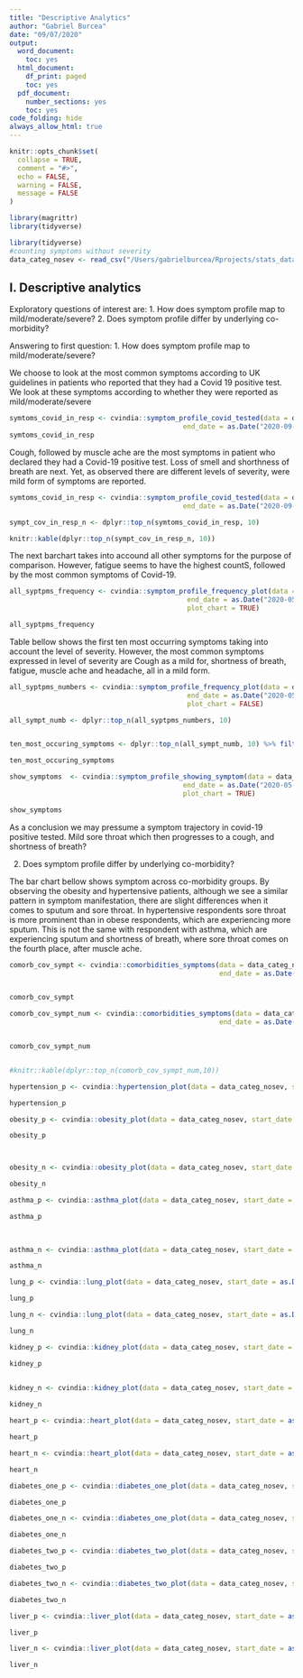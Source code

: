 ```yaml
---
title: "Descriptive Analytics"
author: "Gabriel Burcea"
date: "09/07/2020"
output:
  word_document:
    toc: yes
  html_document:
    df_print: paged
    toc: yes
  pdf_document:
    number_sections: yes
    toc: yes
code_folding: hide
always_allow_html: true
---
```



```r
knitr::opts_chunk$set(
  collapse = TRUE,
  comment = "#>",
  echo = FALSE,
  warning = FALSE,
  message = FALSE
)

library(magrittr)
library(tidyverse)
```


```r
library(tidyverse)
#counting symptoms without severity 
data_categ_nosev <- read_csv("/Users/gabrielburcea/Rprojects/stats_data_whole/data_categ_nosev.csv")
```

## I. Descriptive analytics

Exploratory questions of interest are: 
1. How does symptom profile map to mild/moderate/severe? 
2. Does symptom profile differ by underlying co-morbidity? 

Answering to first question:
1. How does symptom profile map to mild/moderate/severe? 

We choose to look at the most common symptoms according to UK guidelines in patients who reported that they had a Covid 19
positive test. We look at these symptoms according to whether they were reported as mild/moderate/severe
```r
symtoms_covid_in_resp <- cvindia::symptom_profile_covid_tested(data = data_categ_nosev, start_date = as.Date("2020-04-01", format = "%Y-%m-%d"), 
                                           end_date = as.Date("2020-09-01", format = "%Y-%m-%d"), plot_chart = TRUE)
symtoms_covid_in_resp
```
Cough, followed by muscle ache are the most symptoms in patient who declared they had a Covid-19 positive test. Loss of smell and shorthness of breath are next. Yet, as observed there are different levels of severity, were mild form of symptoms are reported.  

```r
symtoms_covid_in_resp <- cvindia::symptom_profile_covid_tested(data = data_categ_nosev, start_date = as.Date("2020-04-01", format = "%Y-%m-%d"), 
                                           end_date = as.Date("2020-09-01", format = "%Y-%m-%d"), plot_chart = FALSE)

sympt_cov_in_resp_n <- dplyr::top_n(symtoms_covid_in_resp, 10)

knitr::kable(dplyr::top_n(sympt_cov_in_resp_n, 10))
```

The next barchart takes into accound all other symptoms for the purpose of comparison. However, fatigue seems to have the highest countS, followed by the most common symptoms of Covid-19. 

```r
all_syptpms_frequency <- cvindia::symptom_profile_frequency_plot(data = data_categ_nosev, start_date = as.Date("2020-04-09", format = "%Y-%m-%d"), 
                                            end_date = as.Date("2020-05-09", format = "%Y-%m-%d"),
                                            plot_chart = TRUE)

all_syptpms_frequency  

```

Table bellow shows the first ten most occurring symptoms taking into account the level of severity. However, the most common symptoms expressed in level of severity are Cough as a mild for, shortness of breath, fatigue, muscle ache and headache, all in a mild form.

```r
all_syptpms_numbers <- cvindia::symptom_profile_frequency_plot(data = data_categ_nosev, start_date = as.Date("2020-04-09", format = "%Y-%m-%d"), 
                                            end_date = as.Date("2020-05-09", format = "%Y-%m-%d"),
                                            plot_chart = FALSE)

all_sympt_numb <- dplyr::top_n(all_syptpms_numbers, 10)


ten_most_occuring_symptoms <- dplyr::top_n(all_sympt_numb, 10) %>% filter(Event != "No")

ten_most_occuring_symptoms
```




```r

show_symptoms  <- cvindia::symptom_profile_showing_symptom(data = data_categ_nosev, start_date = as.Date("2020-04-09", format = "%Y-%m-%d"), 
                                           end_date = as.Date("2020-05-09", format = "%Y-%m-%d"),
                                           plot_chart = TRUE) 

show_symptoms

```




As a conclusion we may pressume a symptom trajectory in covid-19 positive tested. Mild sore throat which then progresses to a cough, and shortness of breath? 


2. Does symptom profile differ by underlying co-morbidity? 

The bar chart bellow shows symptom across co-morbidity groups. By observing the obesity and hypertensive patients, although we see a similar pattern in symptom manifestation, there are slight differences when it comes to sputum and sore throat. In hypertensive respondents sore throat is more prominent than in obese respondents, which are experiencing more sputum. This is not the same with respondent with asthma, which are experiencing sputum and shortness of breath, where sore throat comes on the fourth place, after muscle ache. 


```r

comorb_cov_sympt <- cvindia::comorbidities_symptoms(data = data_categ_nosev, start_date = as.Date("2020-04-09"), 
                                                    end_date = as.Date("2020-05-09"), plot_chart = TRUE)


comorb_cov_sympt

```




```r
comorb_cov_sympt_num <- cvindia::comorbidities_symptoms(data = data_categ_nosev, start_date = as.Date("2020-04-09"), 
                                                    end_date = as.Date("2020-05-09"), plot_chart = FALSE)


comorb_cov_sympt_num


#knitr::kable(dplyr::top_n(comorb_cov_sympt_num,10))
```


```r

hypertension_p <- cvindia::hypertension_plot(data = data_categ_nosev, start_date = as.Date("2020-04-09", tz = "Europe/London"), end_date = as.Date("2020-08-20"), plot_chart = TRUE)

hypertension_p


```


```r

obesity_p <- cvindia::obesity_plot(data = data_categ_nosev, start_date = as.Date("2020-04-09", tz = "Europe/London"), end_date = as.Date("2020-08-20"), plot_chart = TRUE)

obesity_p




```

```r
obesity_n <- cvindia::obesity_plot(data = data_categ_nosev, start_date = as.Date("2020-04-09", tz = "Europe/London"), end_date = as.Date("2020-08-20"), plot_chart = FALSE)

obesity_n

```


```r

asthma_p <- cvindia::asthma_plot(data = data_categ_nosev, start_date = as.Date("2020-04-09", tz = "Europe/London"), end_date = as.Date("2020-08-20"), plot_chart = TRUE)

asthma_p
  
  

```
```r
asthma_n <- cvindia::asthma_plot(data = data_categ_nosev, start_date = as.Date("2020-04-09", tz = "Europe/London"), end_date = as.Date("2020-08-20"), plot_chart = FALSE)

asthma_n
```
```r
lung_p <- cvindia::lung_plot(data = data_categ_nosev, start_date = as.Date("2020-04-09", tz = "Europe/London"), end_date = as.Date("2020-08-20"), plot_chart = TRUE)

lung_p
```


```r
lung_n <- cvindia::lung_plot(data = data_categ_nosev, start_date = as.Date("2020-04-09", tz = "Europe/London"), end_date = as.Date("2020-08-20"), plot_chart = FALSE)

lung_n
```


```r
kidney_p <- cvindia::kidney_plot(data = data_categ_nosev, start_date = as.Date("2020-04-09", tz = "Europe/London"), end_date = as.Date("2020-08-20"), plot_chart = TRUE)

kidney_p
  
```

```r
kidney_n <- cvindia::kidney_plot(data = data_categ_nosev, start_date = as.Date("2020-04-09", tz = "Europe/London"), end_date = as.Date("2020-08-20"), plot_chart = FALSE)

kidney_n
```


```r
heart_p <- cvindia::heart_plot(data = data_categ_nosev, start_date = as.Date("2020-04-09", tz = "Europe/London"), end_date = as.Date("2020-08-20"), plot_chart = TRUE)

heart_p

```

```r
heart_n <- cvindia::heart_plot(data = data_categ_nosev, start_date = as.Date("2020-04-09", tz = "Europe/London"), end_date = as.Date("2020-08-20"), plot_chart = FALSE)

heart_n
```


```r
diabetes_one_p <- cvindia::diabetes_one_plot(data = data_categ_nosev, start_date = as.Date("2020-04-09", tz = "Europe/London"), end_date = as.Date("2020-08-20"), plot_chart = TRUE)

diabetes_one_p

```

```r
diabetes_one_n <- cvindia::diabetes_one_plot(data = data_categ_nosev, start_date = as.Date("2020-04-09", tz = "Europe/London"), end_date = as.Date("2020-08-20"), plot_chart = FALSE)

diabetes_one_n
```


```r
diabetes_two_p <- cvindia::diabetes_two_plot(data = data_categ_nosev, start_date = as.Date("2020-04-09", tz = "Europe/London"), end_date = as.Date("2020-08-20"), plot_chart = TRUE)

diabetes_two_p


```

```r
diabetes_two_n <- cvindia::diabetes_two_plot(data = data_categ_nosev, start_date = as.Date("2020-04-09", tz = "Europe/London"), end_date = as.Date("2020-08-20"), plot_chart = FALSE)

diabetes_two_n
```


```r
liver_p <- cvindia::liver_plot(data = data_categ_nosev, start_date = as.Date("2020-04-09", tz = "Europe/London"), end_date = as.Date("2020-08-20"), plot_chart = TRUE)

liver_p


```

```r
liver_n <- cvindia::liver_plot(data = data_categ_nosev, start_date = as.Date("2020-04-09", tz = "Europe/London"), end_date = as.Date("2020-08-20"), plot_chart = FALSE)

liver_n
```


<!-- Overview of groups of respondents with symptoms and tested positive.  -->

<!-- Looking at respondents who are covid positive and the symptoms.  -->

<!-- ```{r, cov-sympt-plot, echo=FALSE, results='asis', fig.height=5, fig.width=9, cache=TRUE} -->

<!-- cov_sympt_plot <- cvindia::covid_positive(data = data_categ_nosev,start_date = as.Date("2020-04-09", tz = "Europe/London"), -->
<!--                               end_date = as.Date("2020-05-06",tz = "Europe/London"), plot_chart = TRUE) -->

<!-- plotly::ggplotly(cov_sympt_plot) -->
<!-- ``` -->






<!-- Looking at respondents who declared no covid - this is visualised in order to decide whether this group shall be added to the analysis as forming the group 0.  -->

<!-- ```{r, no-covid-symptoms, echo=FALSE, results='asis', fig.height=5, fig.width=9, cache=TRUE} -->

<!-- library(tidyverse) -->
<!-- cov_sympt_plot <- cvindia::no_cov(data = data_categ_nosev,start_date = as.Date("2020-04-09", tz = "Europe/London"), -->
<!--                               end_date = as.Date("2020-05-06",tz = "Europe/London"), plot_chart = TRUE) -->

<!-- plotly::ggplotly(cov_sympt_plot) -->
<!-- ``` -->

<!-- ```{r, no-cov-comorbidities-symptoms, echo=FALSE, results='asis', fig.height=5, fig.width=9, cache=TRUE} -->
<!-- comorb_symptoms_no_cov <- cvindia::symptom_comorbidities_no_cv(data = data_no_sev,start_date = as.Date("2020-04-09", tz = "Europe/London"), -->
<!--                               end_date = as.Date("2020-05-06",tz = "Europe/London"), plot_chart = TRUE) -->

<!-- plotly::ggplotly(comorb_symptoms_no_cov) -->
<!-- ``` -->

